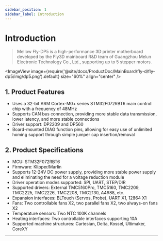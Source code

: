 ```yaml
---
sidebar_position: 1
sidebar_label: Introduction
---
```



# Introduction

> Mellow Fly-DP5 is a high-performance 3D printer motherboard developed by the Fly3D mainboard R&D team of Guangzhou Melun Electronic Technology Co., Ltd., supporting up to 5 stepper motors.

<ImageView image={require('@site/docs/ProductDoc/MainBoard/fly-d/fly-dp5/img/dp5.png').default} size="60%" align="center" />

## **1. Product Features**

* Uses a 32-bit ARM Cortex-M0+ series STM32F072RBT6 main control chip with a frequency of 48MHz
* Supports CAN bus connection, providing more stable data transmission, lower latency, and more stable connections
* Driver support: DP2209 and DP560
* Board-mounted DIAG function pins, allowing for easy use of unlimited homing support through simple jumper cap insertion/removal

## 2. Product Specifications

* MCU: STM32F072RBT6
* Firmware: Klipper/Marlin
* Supports 12-24V DC power supply, providing more stable power supply and eliminating the need for a voltage reduction module
* Driver operation modes supported: SPI, UART, STEP/DIR
* Supported drivers: External TMC5160Pro, TMC5160, TMC2209, TMC2225, TMC2226, TMC2208, TMC2130, A4988, etc.
* Expansion interfaces: BLTouch (Servos, Probe), UART X1, 12864 X1
* Fans: Two controllable fans X2, two parallel fans X2, two always-on fans X2
* Temperature sensors: Two NTC 100K channels
* Heating interfaces: Two controllable interfaces supporting 10A
* Supported machine structures: Cartesian, Delta, Kossel, Ultimaker, CoreXY

----